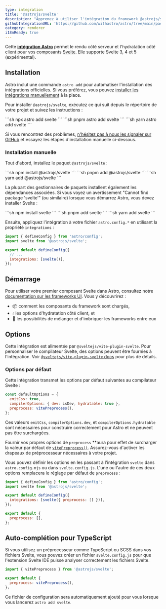 ```yaml
---
type: integration
title: '@astrojs/svelte'
description: "Apprenez à utiliser l'intégration du framework @astrojs/svelte pour étendre la prise en charge des composants dans votre projet Astro."
githubIntegrationURL: 'https://github.com/withastro/astro/tree/main/packages/integrations/svelte/'
category: renderer
i18nReady: true
---
```


Cette **[intégration Astro][astro-integration]** permet le rendu côté serveur et l'hydratation côté client pour vos composants [Svelte](https://svelte.dev/). Elle supporte Svelte 3, 4 et 5 (expérimental).

## Installation

Astro inclut une commande `astro add` pour automatiser l'installation des intégrations officielles. Si vous préférez, vous pouvez [installer les intégrations manuellement](#installation-manuelle) à la place.

Pour installer `@astrojs/svelte`, exécutez ce qui suit depuis le répertoire de votre projet et suivez les instructions :

<PackageManagerTabs>
  <Fragment slot="npm">
    ```sh
    npx astro add svelte
    ```
  </Fragment>
  <Fragment slot="pnpm">
    ```sh
    pnpm astro add svelte
    ```
  </Fragment>
  <Fragment slot="yarn">
    ```sh
    yarn astro add svelte
    ```
  </Fragment>
</PackageManagerTabs>

Si vous rencontrez des problèmes, [n'hésitez pas à nous les signaler sur GitHub](https://github.com/withastro/astro/issues) et essayez les étapes d'installation manuelle ci-dessous.

### Installation manuelle

Tout d'abord, installez le paquet `@astrojs/svelte` :

<PackageManagerTabs>
  <Fragment slot="npm">
    ```sh
    npm install @astrojs/svelte
    ```
  </Fragment>
  <Fragment slot="pnpm">
    ```sh
    pnpm add @astrojs/svelte
    ```
  </Fragment>
  <Fragment slot="yarn">
    ```sh
    yarn add @astrojs/svelte
    ```
  </Fragment>
</PackageManagerTabs>

La plupart des gestionnaires de paquets installent également les dépendances associées. Si vous voyez un avertissement "Cannot find package 'svelte'" (ou similaire) lorsque vous démarrez Astro, vous devez installer Svelte :

<PackageManagerTabs>
  <Fragment slot="npm">
    ```sh
    npm install svelte
    ```
  </Fragment>
  <Fragment slot="pnpm">
    ```sh
    pnpm add svelte
    ```
  </Fragment>
  <Fragment slot="yarn">
    ```sh
    yarn add svelte
    ```
  </Fragment>
</PackageManagerTabs>

Ensuite, appliquez l'intégration à votre fichier `astro.config.*` en utilisant la propriété `integrations` :

```js title="astro.config.mjs" ins={2} ins="svelte()"
import { defineConfig } from 'astro/config';
import svelte from '@astrojs/svelte';

export default defineConfig({
  // ...
  integrations: [svelte()],
});
```

## Démarrage

Pour utiliser votre premier composant Svelte dans Astro, consultez notre [documentation sur les frameworks UI][astro-ui-frameworks]. Vous y découvrirez :

* 📦 comment les composants du framework sont chargés,
* 💧 les options d'hydratation côté client, et
* 🤝 les possibilités de mélanger et d'imbriquer les frameworks entre eux

## Options

Cette intégration est alimentée par `@sveltejs/vite-plugin-svelte`. Pour personnaliser le compilateur Svelte, des options peuvent être fournies à l'intégration. Voir [`@sveltejs/vite-plugin-svelte` docs](https://github.com/sveltejs/vite-plugin-svelte/blob/HEAD/docs/config.md) pour plus de détails.

### Options par défaut

Cette intégration transmet les options par défaut suivantes au compilateur Svelte :

```js
const defaultOptions = {
  emitCss: true,
  compilerOptions: { dev: isDev, hydratable: true },
  preprocess: vitePreprocess(),
};
```

Ces valeurs `emitCss`, `compilerOptions.dev`, et `compilerOptions.hydratable` sont nécessaires pour construire correctement pour Astro et ne peuvent pas être surchargées.

Fournir vos propres options de `preprocess` **aura pour effet de surcharger la valeur par défaut de [`vitePreprocess()`](https://github.com/sveltejs/vite-plugin-svelte/blob/HEAD/docs/preprocess.md). Assurez-vous d'activer les drapeaux de préprocesseur nécessaires à votre projet.

Vous pouvez définir les options en les passant à l'intégration `svelte` dans `astro.config.mjs` ou dans `svelte.config.js`. L'une ou l'autre de ces deux options remplacera le réglage par défaut de `preprocess` :

```js title="astro.config.mjs" "preprocess: []"
import { defineConfig } from 'astro/config';
import svelte from '@astrojs/svelte';

export default defineConfig({
  integrations: [svelte({ preprocess: [] })],
});
```

```js title="svelte.config.js"
export default {
  preprocess: [],
};
```

## Auto-complétion pour TypeScript

<Since v="2.0.0" pkg="@astrojs/svelte" />

Si vous utilisez un préprocesseur comme TypeScript ou SCSS dans vos fichiers Svelte, vous pouvez créer un fichier `svelte.config.js` pour que l'extension Svelte IDE puisse analyser correctement les fichiers Svelte.

```js title="svelte.config.js"
import { vitePreprocess } from '@astrojs/svelte';

export default {
  preprocess: vitePreprocess(),
};
```

Ce fichier de configuration sera automatiquement ajouté pour vous lorsque vous lancerez `astro add svelte`.

[astro-integration]: /fr/guides/integrations-guide/

[astro-ui-frameworks]: /fr/core-concepts/framework-components/#utilisation-des-composants-de-framework
